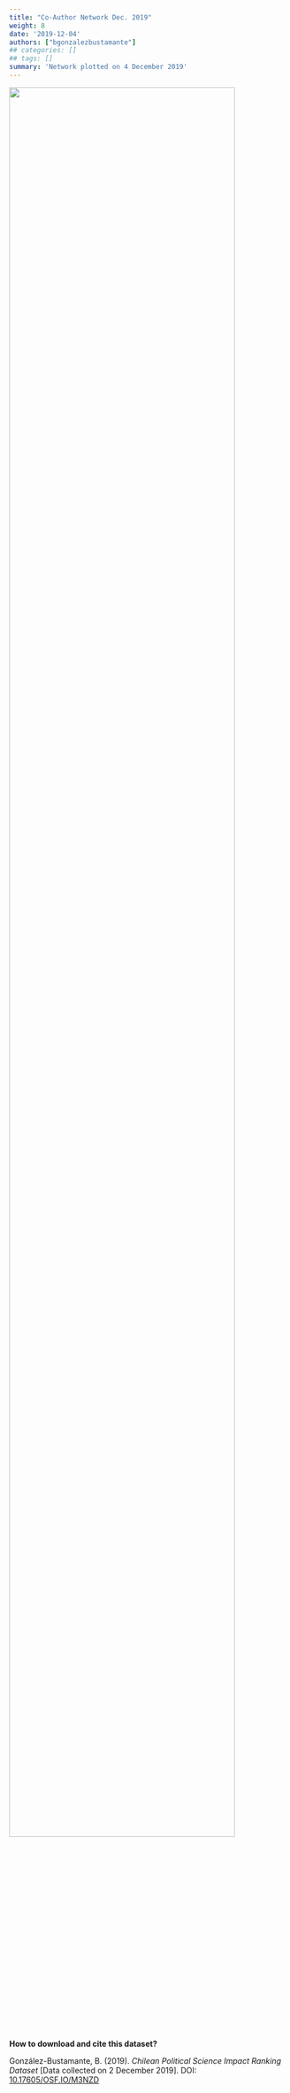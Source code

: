 ```yaml
---
title: "Co-Author Network Dec. 2019"
weight: 8
date: '2019-12-04'
authors: ["bgonzalezbustamante"]
## categories: []
## tags: []
summary: 'Network plotted on 4 December 2019'
---
```


![](Network-Dec-2019.png){ width=90% }

**How to download and cite this dataset?**

González-Bustamante, B. (2019). *Chilean Political Science Impact Ranking Dataset* [Data collected on 2 December 2019]. DOI: [10.17605/OSF.IO/M3NZD](http://doi.org/10.17605/OSF.IO/M3NZD)
